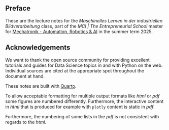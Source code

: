 ## Preface {.unnumbered}

These are the lecture notes for the _Maschinelles Lernen in der industriellen Bildverarbeitung_ class, part of the _MCI | The Entrepreneurial School_ master for [Mechatronik - Automation, Robotics & AI](https://www.mci.edu/de/studium/master/mechatronik-automation-robotics-ai#im_studium) in the summer term 2025.

## Acknowledgements {.unnumbered}

We want to thank the open source community for providing excellent tutorials and guides for Data Science topics in and with Python on the web.
Individual sources are cited at the appropriate spot throughout the document at hand.

These notes are built with [Quarto](https://quarto.org/).

::: {.content-visible unless-format="html"}
:::: {.callout-note}
To allow acceptable formatting for multiple output formats like _html_ or _pdf_ some figures are numbered differently.
Furthermore, the interactive content in _html_ that is produced for example with `plotly` content is static in _pdf_.

Furthermore, the numbering of some lists in the _pdf_ is not consistent with regards to the _html_.
::::
:::
